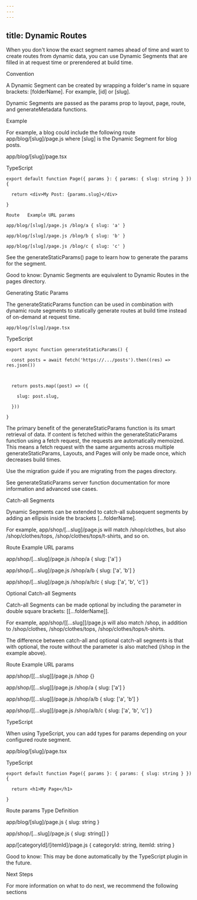 ```yaml
---
---
---
```

title: Dynamic Routes
---



When you don't know the exact segment names ahead of time and want to create routes from dynamic data, you can use Dynamic Segments that are filled in at request time or prerendered at build time.



Convention

A Dynamic Segment can be created by wrapping a folder's name in square brackets: [folderName]. For example, [id] or [slug].



Dynamic Segments are passed as the params prop to layout, page, route, and generateMetadata functions.



Example

For example, a blog could include the following route app/blog/[slug]/page.js where [slug] is the Dynamic Segment for blog posts.



app/blog/[slug]/page.tsx



TypeScript


```
export default function Page({ params }: { params: { slug: string } }) {

  return <div>My Post: {params.slug}</div>

}

Route	Example URL	params

app/blog/[slug]/page.js	/blog/a	{ slug: 'a' }

app/blog/[slug]/page.js	/blog/b	{ slug: 'b' }

app/blog/[slug]/page.js	/blog/c	{ slug: 'c' }
```

See the generateStaticParams() page to learn how to generate the params for the segment.



Good to know: Dynamic Segments are equivalent to Dynamic Routes in the pages directory.



Generating Static Params

The generateStaticParams function can be used in combination with dynamic route segments to statically generate routes at build time instead of on-demand at request time.


```
app/blog/[slug]/page.tsx
```


TypeScript


```
export async function generateStaticParams() {

  const posts = await fetch('https://.../posts').then((res) => res.json())

 

  return posts.map((post) => ({

    slug: post.slug,

  }))

}
```

The primary benefit of the generateStaticParams function is its smart retrieval of data. If content is fetched within the generateStaticParams function using a fetch request, the requests are automatically memoized. This means a fetch request with the same arguments across multiple generateStaticParams, Layouts, and Pages will only be made once, which decreases build times.



Use the migration guide if you are migrating from the pages directory.



See generateStaticParams server function documentation for more information and advanced use cases.



Catch-all Segments

Dynamic Segments can be extended to catch-all subsequent segments by adding an ellipsis inside the brackets [...folderName].



For example, app/shop/[...slug]/page.js will match /shop/clothes, but also /shop/clothes/tops, /shop/clothes/tops/t-shirts, and so on.



Route	Example URL	params

app/shop/[...slug]/page.js	/shop/a	{ slug: ['a'] }

app/shop/[...slug]/page.js	/shop/a/b	{ slug: ['a', 'b'] }

app/shop/[...slug]/page.js	/shop/a/b/c	{ slug: ['a', 'b', 'c'] }

Optional Catch-all Segments

Catch-all Segments can be made optional by including the parameter in double square brackets: [[...folderName]].



For example, app/shop/[[...slug]]/page.js will also match /shop, in addition to /shop/clothes, /shop/clothes/tops, /shop/clothes/tops/t-shirts.



The difference between catch-all and optional catch-all segments is that with optional, the route without the parameter is also matched (/shop in the example above).



Route	Example URL	params

app/shop/[[...slug]]/page.js	/shop	{}

app/shop/[[...slug]]/page.js	/shop/a	{ slug: ['a'] }

app/shop/[[...slug]]/page.js	/shop/a/b	{ slug: ['a', 'b'] }

app/shop/[[...slug]]/page.js	/shop/a/b/c	{ slug: ['a', 'b', 'c'] }

TypeScript

When using TypeScript, you can add types for params depending on your configured route segment.



app/blog/[slug]/page.tsx



TypeScript


```
export default function Page({ params }: { params: { slug: string } }) {

  return <h1>My Page</h1>

}
```

Route	params Type Definition

app/blog/[slug]/page.js	{ slug: string }

app/shop/[...slug]/page.js	{ slug: string[] }

app/[categoryId]/[itemId]/page.js	{ categoryId: string, itemId: string }

Good to know: This may be done automatically by the TypeScript plugin in the future.



Next Steps

For more information on what to do next, we recommend the following sections